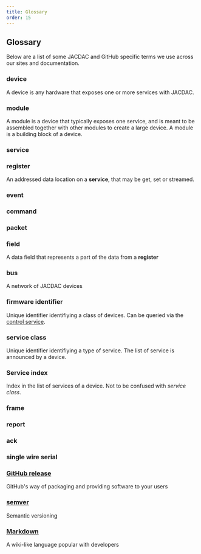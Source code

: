 ```yaml
---
title: Glossary
order: 15
---
```


## Glossary

Below are a list of some JACDAC and GitHub specific terms we use across our sites and documentation.

### device

A device is any hardware that exposes one or more services with JACDAC.

### module

A module is a device that typically exposes one service, and is meant to be assembled together with other modules to create a large device.
A module is a building block of a device.

### service

### register

An addressed data location on a **service**, that may be get, set or streamed. 

### event

### command

### packet

### field

A data field that represents a part of the data from a **register**

### bus

A network of JACDAC devices

### firmware identifier

Unique identifier identifiying a class of devices. Can be queried via the [control service](/services/control).

### service class

Unique identifier identifiying a type of service. The list of service is announced by a device.

### Service index 

Index in the list of services of a device. Not to be confused with _service class_.

### frame

### report

### ack

### single wire serial

### [GitHub release](https://docs.github.com/en/free-pro-team@latest/github/getting-started-with-github/github-glossary#release)

GitHub's way of packaging and providing software to your users

### [semver](https://semver.org/)

Semantic versioning

### [Markdown](https://github.github.com/gfm/)

A wiki-like language popular with developers
